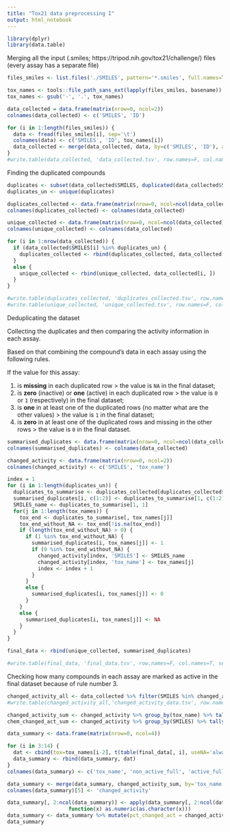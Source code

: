 ```yaml
---
title: "Tox21 data preprocessing I"
output: html_notebook
---
```


```r
library(dplyr)
library(data.table)
```

Merging all the input (.smiles; https://tripod.nih.gov/tox21/challenge/) files (every assay has a separate file)
```r
files_smiles <- list.files('./SMILES', pattern='*.smiles', full.names=T)

tox_names <- tools::file_path_sans_ext(lapply(files_smiles, basename))
tox_names <- gsub('-', '.', tox_names)

data_collected = data.frame(matrix(nrow=0, ncol=2))
colnames(data_collected) <- c('SMILES', 'ID')

for (i in 1:length(files_smiles)) {
  data <- fread(files_smiles[i], sep='\t')
  colnames(data) <- c('SMILES', 'ID', tox_names[i])
  data_collected <- merge(data_collected, data, by=c('SMILES', 'ID'), all=T)
}
#write.table(data_collected, 'data_collected.tsv', row.names=F, col.names=T, sep='\t', quote=F)
```

Finding the duplicated compounds
```r
duplicates <- subset(data_collected$SMILES, duplicated(data_collected$SMILES))
duplicates_un <- unique(duplicates)

duplicates_collected <- data.frame(matrix(nrow=0, ncol=ncol(data_collected)))
colnames(duplicates_collected) <- colnames(data_collected)

unique_collected <- data.frame(matrix(nrow=0, ncol=ncol(data_collected)))
colnames(unique_collected) <- colnames(data_collected)

for (i in 1:nrow(data_collected)) {
  if (data_collected$SMILES[i] %in% duplicates_un) {
    duplicates_collected <- rbind(duplicates_collected, data_collected[i, ])
  }
  else {
    unique_collected <- rbind(unique_collected, data_collected[i, ])
  }
}

#write.table(duplicates_collected, 'duplicates_collected.tsv', row.names=F, col.names=T, sep='\t', quote=F)
#write.table(unique_collected, 'unique_collected.tsv', row.names=F, col.names=T, sep='\t', quote=F)
```

Deduplicating the dataset

Collecting the duplicates and then comparing the activity information in each assay.

Based on that combining the compound's data in each assay using the following rules.

If the value for this assay:

1. is **missing** in each duplicated row > the value is `NA` in the final dataset;
2. is **zero** (inactive) or **one** (active) in each duplicated row > the value is `0` or `1` (respectively) in the final dataset;
3. is **one** in at least one of the duplicated rows (no matter what are the other values) > the value is `1` in the final dataset;
4. is **zero** in at least one of the duplicated rows and missing in the other rows > the value is `0` in the final dataset. 
```r
summarised_duplicates <- data.frame(matrix(nrow=0, ncol=ncol(data_collected)))
colnames(summarised_duplicates) <- colnames(data_collected)

changed_activity <- data.frame(matrix(nrow=0, ncol=2))
colnames(changed_activity) <- c('SMILES', 'tox_name')

index = 1
for (i in 1:length(duplicates_un)) {
  duplicates_to_summarise <- duplicates_collected[duplicates_collected$SMILES == duplicates_un[i], ]
  summarised_duplicates[i, c(1:2)] <- duplicates_to_summarise[1, c(1:2)]
  SMILES_name <- duplicates_to_summarise[1, 1]
  for(j in 1:length(tox_names)) {
    tox_end <- duplicates_to_summarise[, tox_names[j]]
    tox_end_without_NA <- tox_end[!is.na(tox_end)]
    if (length(tox_end_without_NA) > 0) {
      if (1 %in% tox_end_without_NA) {
        summarised_duplicates[i, tox_names[j]] <- 1
        if (0 %in% tox_end_without_NA) {
          changed_activity[index, 'SMILES'] <- SMILES_name
          changed_activity[index, 'tox_name'] <- tox_names[j]
          index <- index + 1 
        }
      }
      else {
        summarised_duplicates[i, tox_names[j]] <- 0
      }
    }
    else {
      summarised_duplicates[i, tox_names[j]] <- NA
    }
  }
}

final_data <- rbind(unique_collected, summarised_duplicates)

#write.table(final_data, 'final_data.tsv', row.names=F, col.names=T, sep='\t', quote=F)
```

Checking how many compounds in each assay are marked as active in the final dataset because of rule number 3.
```r
changed_activity_all <- data_collected %>% filter(SMILES %in% changed_activity$SMILES)
#write.table(changed_activity_all,'changed_activity_data.tsv', row.names=F, col.names=T, sep='\t', quote=F)

changed_activity_sum <- changed_activity %>% group_by(tox_name) %>% tally()
chem_changed_act_sum <- changed_activity %>% group_by(SMILES) %>% tally()

data_summary <- data.frame(matrix(nrow=0, ncol=4))

for (i in 3:14) {
  dat <- cbind(tox=tox_names[i-2], t(table(final_data[, i], useNA='always')))
  data_summary <- rbind(data_summary, dat)
}
colnames(data_summary) <- c('tox_name', 'non_active_full', 'active_full', 'missing_full')

data_summary <- merge(data_summary, changed_activity_sum, by='tox_name')
colnames(data_summary)[5] <- 'changed_activity'

data_summary[, 2:ncol(data_summary)] <- apply(data_summary[, 2:ncol(data_summary)], 2,           
                    function(x) as.numeric(as.character(x)))
data_summary <- data_summary %>% mutate(pct_changed_act = changed_activity/active_full)
data_summary
```
